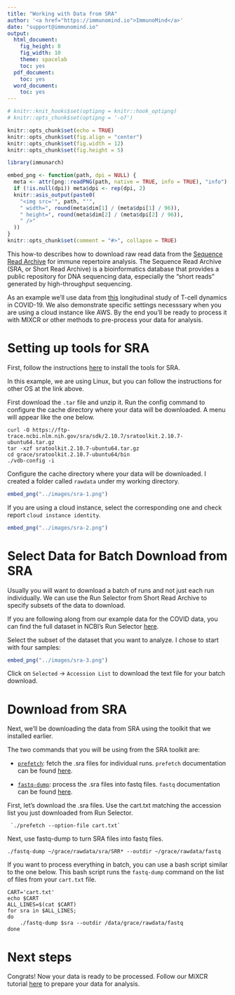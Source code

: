 ```yaml
---
title: "Working with Data from SRA"
author: '<a href="https://immunomind.io">ImmunoMind</a>'
date: "support@immunomind.io"
output:
  html_document:
    fig_height: 8
    fig_width: 10
    theme: spacelab
    toc: yes
  pdf_document:
    toc: yes
  word_document:
    toc: yes
---
```



<!--
%\VignetteEngine{knitr::rmarkdown}
%\VignetteIndexEntry{Working with Data from SRA}
%\VignettePackage{immunarch}
-->


```r
# knitr::knit_hooks$set(optipng = knitr::hook_optipng)
# knitr::opts_chunk$set(optipng = '-o7')

knitr::opts_chunk$set(echo = TRUE)
knitr::opts_chunk$set(fig.align = "center")
knitr::opts_chunk$set(fig.width = 12)
knitr::opts_chunk$set(fig.height = 5)

library(immunarch)

embed_png <- function(path, dpi = NULL) {
  meta <- attr(png::readPNG(path, native = TRUE, info = TRUE), "info")
  if (!is.null(dpi)) meta$dpi <- rep(dpi, 2)
  knitr::asis_output(paste0(
    "<img src='", path, "'",
    " width=", round(meta$dim[1] / (meta$dpi[1] / 96)),
    " height=", round(meta$dim[2] / (meta$dpi[2] / 96)),
    " />"
  ))
}
knitr::opts_chunk$set(comment = "#>", collapse = TRUE)
```

This how-to describes how to download raw read data from the <a href="https://www.ncbi.nlm.nih.gov/sra">Sequence Read Archive</a> for immune repertoire analysis. The Sequence Read Archive (SRA, or Short Read Archive) is a bioinformatics database that provides a public repository for DNA sequencing data, especially the "short reads" generated by high-throughput sequencing. 

As an example we'll use data from <a href= "https://doi.org/10.1101/2020.05.18.100545">this</a> longitudinal study of T-cell dynamics in COVID-19. We also demonstrate specific settings necesssary when you are using a cloud instance like AWS. By the end you'll be ready to process it with MIXCR or other methods to pre-process your data for analysis.

# Setting up tools for SRA

First, follow the instructions <a href="https://trace.ncbi.nlm.nih.gov/Traces/sra/sra.cgi?view=toolkit_doc">here</a> to install the tools for SRA. 

In this example, we are using Linux, but you can follow the instructions for other OS at the link above. 

First download the `.tar` file and unzip it. Run the config command to configure the cache directory where your data will be downloaded. A menu will appear like the one below.

```
curl -O https://ftp-trace.ncbi.nlm.nih.gov/sra/sdk/2.10.7/sratoolkit.2.10.7-ubuntu64.tar.gz
tar -xzf sratoolkit.2.10.7-ubuntu64.tar.gz
cd grace/sratoolkit.2.10.7-ubuntu64/bin
./vdb-config -i
```

Configure the cache directory where your data will be downloaded. I created a folder called `rawdata` under my working directory.

```r
embed_png("../images/sra-1.png")
```


If you are using a cloud instance, select the corresponding one and check report `cloud instance identity`.

```r
embed_png("../images/sra-2.png")
```

# Select Data for Batch Download from SRA

Usually you will want to download a batch of runs and not just each run individually. We can use the Run Selector from Short Read Archive to specify subsets of the data to download. 

If you are following along from our example data for the COVID data, you can find the full dataset in NCBI's Run Selector <a href="https://www.ncbi.nlm.nih.gov/Traces/study/?query_key=2&WebEnv=NCID_1_41090550_130.14.22.76_5555_1592686230_2418810784_0MetA0_S_HStore&o=acc_s%3Aa">here</a>.

Select the subset of the dataset that you want to analyze. I chose to start with four samples:

```r
embed_png("../images/sra-3.png")
```

Click on `Selected` → `Accession List` to download the text file for your batch download.

# Download from SRA

Next, we'll be downloading the data from SRA using the toolkit that we installed earlier.

The two commands that you will be using from the SRA toolkit are:

- <a href="https://trace.ncbi.nlm.nih.gov/Traces/sra/sra.cgi?view=toolkit_doc&f=prefetch">`prefetch`</a>: fetch the .sra files for individual runs. `prefetch` documentation can be found <a href="https://trace.ncbi.nlm.nih.gov/Traces/sra/sra.cgi?view=toolkit_doc&f=prefetch">here</a>.

- <a href="https://trace.ncbi.nlm.nih.gov/Traces/sra/sra.cgi?view=toolkit_doc&f=fastq-dump">`fastq-dump`</a>: process the .sra files into fastq files. `fastq` documentation can be found <a href="https://trace.ncbi.nlm.nih.gov/Traces/sra/sra.cgi?view=toolkit_doc&f=fastq-dump">here</a>.

First, let's download the .sra files. Use the cart.txt matching the accession list you just downloaded from Run Selector. 

```
 `./prefetch --option-file cart.txt`
```

Next, use fastq-dump to turn SRA files into fastq files. 

```
./fastq-dump ~/grace/rawdata/sra/SRR* --outdir ~/grace/rawdata/fastq
```

If you want to process everything in batch, you can use a bash script similar to the one below. This bash script runs the `fastq-dump` command on the list of files from your `cart.txt` file. 
```
CART='cart.txt'
echo $CART
ALL_LINES=$(cat $CART)
for sra in $ALL_LINES;
do
    ./fastq-dump $sra --outdir /data/grace/rawdata/fastq
done
```

# Next steps
Congrats! Now your data is ready to be processed. Follow our MiXCR tutorial [here](https://immunarch.com/articles/web_only/load_mixcr.html) to prepare your data for analysis. 
